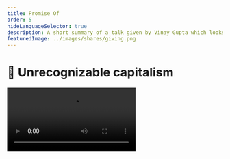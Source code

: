 ```yaml
---
title: Promise Of
order: 5
hideLanguageSelector: true
description: A short summary of a talk given by Vinay Gupta which looks at the history of computer science and how it intersects with capitalism, particular in the context of blockchain technologies which can ensure that data and network coexist completely.
featuredImage: ../images/shares/giving.png
---
```


# 📜 Unrecognizable capitalism

<Video src="https://player.vimeo.com/video/161183966?color=ffffff&byline=0" />

## How does this fit into Kernel?

This video of Vinay Gupta will give you a grand overview of the history of computing from 
the 1960's onward, and how it applies to the economic and societal systems we have built, and 
can imagine building in and for a more sustainable future. In particular, it has been selected 
to deepen your approach to:

<Process>

Asking better questions

Understanding money and speech - their history and possible futures

Value and its various philosophies

The importance of incentives, especially in terms of the history of computer science

</Process>

It starts with time...

### 1950's & 1960's

The modern computer was created toward the end of WWII, developed as a weapon to crack Enigma. 
The link between cryptography and computation goes all the way back to the beginning. In fact, 
analogue computers were used even before that to calculate naval gunnery trajectories. 

While Vinay omits it, please remember that [the very first computers were women](https://mjosefweber.medium.com/the-first-computers-were-human-and-mostly-women-b0d9bbff5a98), 
and that those same women went on the become the very first programmers.

Demilitarized computers for business slowly came onto the market after this. They were the size 
of rooms and there was "a world market for perhaps 5 computers a year." Data was stored on punch 
cards and then 1-inch magnetic tapes. It took a room full of programmers to get a simple program 
to run.

<Flash>

<Card>

Think back to <Link to="/learn/module-1/meaning">meaning</Link>. Cryptography is so powerful, it is regulated by most governments as what kind of object?

Munitions.

</Card>

</Flash>


### 1970's

This era saw the creation of SQL (Search and Query Language), which Vinay describes as

> "The extremely forceful application of mathematics to bring order to the chaos of tape machines 
[...] The SQL abstraction assumes a multidimensional cube with one tape machine per axis [...] 
An abstract algebra then allows you to specify a space within your n-dimensional cube and pull 
data out from it into something that looks like a spreadsheet. That conceptual jump was so 
revolutionary that it took people 5 years to accept that it actually worked."

### 1970 - 1990

> "The Golden Age of SQL. We took every single thing we could fit into a DB in business, or the 
wider world, and we shoved it in." 

Most importantly, the fragility of those early machines set the mindset and psychology around the 
database and so organizations became siloed in their own versions of reality which cannot easily 
speak to one another.

1984 saw the microcomputer revolution. These were robust, reasonably cheap appliances that could 
be easily maintained and repaired. One per desk was suddenly possible. In just 15 years, we went 
from complicated machinery, tapes, and room-size computers with teams of technicians to something 
on your desk. 

> "It was just as weird as what is happening now, but it was happening 'over there' because we 
hadn't yet invented the internet to bring you the news that something weird had happened with computers."

<Flash>

<Card>

Because databases cannot be easily networked, organisations which depend on them become locked into their own _\_\_\_\_\_\_\_ of \_\_\_\_\_\_\_.

versions, reality.

</Card>

</Flash>

### 1990's 

> "Networking that is practical for real stuff. In 1991, the notion that you could build the 
thing to read the document into the thing that got you the document was quite radical. This 
points to an important **paradigm**. In the 1970's and 80's, computing is centred around **data**. 
It's structured, rigid, formulated, tabulated etc. The web builds on a document-centric model. 
The connection between data and documents is extremely weak."

Around 1995-6, people began to realise that one day, you would be able to make money on the 
internet. However, there's no security. Doh. It's only around 1999 that we have widely deployed 
encryption standard and hence a computer capable of taking a payment from 'the internet.'

### The 2010's: Satoshi's Vision

> "More or less everything you can do on a webpage has been done to at least a first approximation. 
It is also a year after Bitcoin got started, on a mailing list run by a weird sub-culture: Cypherpunks. 
That is, people who can't tell the difference between science fiction and reality; low EQ; 
high prevalence of autism."

> "We couldn't ask what Satoshi's intention was, because Satoshi was a ghost [...] We were provided 
with an artifact which, for all intents and purposes, might have been created by a time-traveler 
and dropped. **It's that big a jump**."

Bitcoin is like the central bank of the internet. How did we go from "Hey, we can take your 
credit card info on the internet!" to "Central Bank" in such a short space of time? This is 
where capitalism and the history of computer science merge.

> "Back in early history, the databases were singular, existing in an atomic state with one DB 
per enterprise. The network existed in some relational sense between enterprises, but because 
DB's were so fragile they never spoke directly to the network because then they broke. Even if 
you did connect DBs somewhat directly, the DB encodes the worldview of the organization and 
different organizations have different worldviews, so the DBs can't speak to each other clearly."

**There were no large-scale computer-to-computer connections that allowed us to create a shared 
world view between lots of different organizations**. This is the promise of blockchains.

A "distributed database" is really something which is both like a database and like a network. 
**Everywhere there is data, there is network; and everywhere there is network, there is data**. 
So, we can build a single, shared story of reality, spread across all the machines simultaneously. 
And when it changes in one place, it changes everywhere.

> "This is such a powerful abstraction, such a powerful technology; that the first thing they 
implemented was the central bank of the internet. Can you imagine what Acts II and III are going 
to look like? **This is unimaginable strangeness**."

> "The smart contract is the third big, integrative step. First we merged the network and the 
database in a blockchain. Then, we take computer software and put it into the shared database. 
That means everyone that is connected has a copy of exactly the same program: same data, same 
code, same result."

<Flash>

<Card>

If we can distribute our databases - that is, have something which behaves both like a database and a network - we can ensure that everywhere there is data, there is network and ... ?

everywhere there is network, there is data.

</Card>

</Flash>

## 2020 And Beyond

The next step is a "scaled blockchain", which really means a

> "global computing surface onto which stuff like the Internet of Things can be loaded. It takes 
all the little bits of our computing power and **turns them into a global knowledge resource** 
that manages the basic infrastructure of our society."

Most importantly for all of this unimaginable strangeness now becoming reality: distributed DBs 
don't create new political loci of control. No-one owns <Link to="https://www.goodreads.com/book/show/26263179-the-stack" >the stack</Link> on which society runs.

From here (21:00 onward in the video) there is lots of political and cultural stuff not relevant 
to this specific brief, though it is still worth acquainting yourself with some of the sci-fi 
titles Vinay mentions as they do play a role in the underlying culture at which this talk is pointing.

